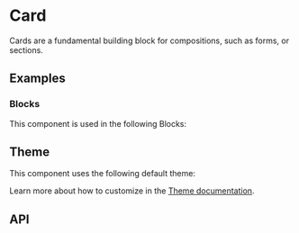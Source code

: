 
<Meta of={CardStories} />

# Card
Cards are a fundamental building block for compositions, such as forms, or sections.

## Examples
<ToggleCanvas of={CardStories.Basic} storybook="components-layout-card--basic" />

### Blocks
This component is used in the following Blocks:

<Cards>
  <Cards.Card title="Billing" href="/blocks/administration/billing" />
  <Cards.Card title="Profile" href="/blocks/administration/profile" />
</Cards>

## Theme
This component uses the following default theme:

<ThemeRender theme={cardTheme} />

Learn more about how to customize in the [Theme documentation](/docs/theme/getting-started).

## API
<PropsTable name="Card" />
